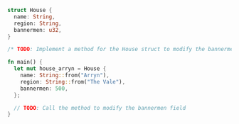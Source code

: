 
```rust
struct House {
  name: String,
  region: String,
  bannermen: u32,
}

/* TODO: Implement a method for the House struct to modify the bannermen field */

fn main() {
  let mut house_arryn = House {
    name: String::from("Arryn"),
    region: String::from("The Vale"),
    bannermen: 500,
  };

  // TODO: Call the method to modify the bannermen field
}
```